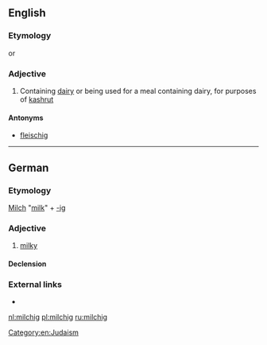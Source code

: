 ==English==

===Etymology===
{{etyl|yi|en}} {{m|yi|מילכיק|tr=milkhik}} or {{etyl|de|en}} {{m|de|milchig||milky}}

===Adjective===
{{en-adj|-}}

# Containing [[dairy]] or being used for a meal containing dairy, for purposes of [[kashrut]]

====Antonyms====
* [[fleischig]]

[[Category:en:Judaism]]

----

==German==

===Etymology===
[[Milch]] "[[milk]]" + [[-ig]]

===Adjective===
{{de-adj|milchiger|milchigsten}}

# [[milky]]

====Declension====
{{de-decl-adj|milchig|milchiger|milchigst}}

===External links===
* {{R:Duden}}

[[nl:milchig]]
[[pl:milchig]]
[[ru:milchig]]
